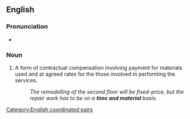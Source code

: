 ==English==

===Pronunciation===
* {{audio|En-au-time and material.ogg|Audio (AU)|lang=en}}

===Noun===
{{en-noun|-}}

# {{lb|en|idiomatic|business}} A form of contractual compensation involving payment for materials used and at agreed rates for the those involved in performing the services.
#: ''The remodelling of the second floor will be fixed-price, but the repair work has to be on a '''time and material''' basis.''

[[Category:English coordinated pairs]]